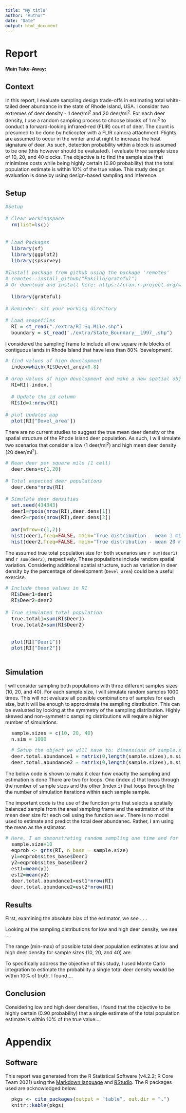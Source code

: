 ```yaml
---
title: "My title"
author: "Author"
date: "Date"
output: html_document
---
```


<style type="text/css">

body, td {
   font-size: 16px;
}
code.r{
  font-size: 16px;
}
pre {
  font-size: 16px
}
</style>


# **Report**

**Main Take-Away:** 

## Context

In this report, I evaluate sampling design trade-offs in estimating total white-tailed deer abundance in the state of Rhode Island, USA. I consider two extremes of deer density - 1 deer/mi$^2$ and 20 deer/mi$^2$. For each deer density, I use a random sampling process to choose blocks of 1 mi$^2$ to conduct a forward-looking infrared-red (FLIR) count of deer. The count is presumed to be done by helicopter with a FLIR camera attachment. Flights are assumed to occur in the winter and at night to increase the heat signature of deer. As such, detection probability within a block is assumed to be one (this however should be evaluated). I evaluate three sample sizes of 10, 20, and 40 blocks. The objective is to find the sample size that minimizes costs while being highly certain (0.90 probability) that the total population estimate is within 10% of the true value. This study design evaluation is done by using design-based sampling and inference. 

## Setup

```r
#Setup 

# Clear workingspace
  rm(list=ls())


# Load Packages
  library(sf)
  library(ggplot2)
  library(spsurvey)

#Install package from github using the package 'remotes'
# remotes::install_github("Pakillo/grateful")
# Or download and install here: https://cran.r-project.org/web/packages/grateful/index.html

  library(grateful)

# Reminder: set your working directory

# Load shapefiles  
  RI = st_read("./extra/RI.Sq.Mile.shp")
  boundary = st_read("./extra/State_Boundary__1997_.shp")

```

I considered the sampling frame to include all one square mile blocks of contiguous lands in Rhode Island that have less than 80% 'development'.

```r
# find values of high development  
  index=which(RI$Devel_area>0.8)

# drop values of high development and make a new spatial object
  RI=RI[-index,]

  # Update the id column
  RI$Id=1:nrow(RI)

# plot updated map
  plot(RI["Devel_area"])

```

There are no current studies to suggest the true mean deer density or the spatial structure of the Rhode Island deer population. As such, I will simulate two scenarios that consider a low (1 deer/mi$^2$) and high mean deer density (20 deer/mi$^2$).

```r
# Mean deer per square mile (1 cell)
  deer.dens=c(1,20)

# Total expected deer populations
  deer.dens*nrow(RI)

# Simulate deer densities
  set.seed(434343)
  deer1=rpois(nrow(RI),deer.dens[1])
  deer2=rpois(nrow(RI),deer.dens[2])
  
  par(mfrow=c(1,2))
  hist(deer1,freq=FALSE, main="True distribution - mean 1 mi^2")
  hist(deer2,freq=FALSE, main="True distribution - mean 20 mi^2")
```

The assumed true total population size for both scenarios are `r sum(deer1)` and `r sum(deer2)`, respectively. These populations include random spatial variation. Considering additional spatial structure, such as variation in deer density by the percentage of development (`Devel_area`) could be a useful exercise. 


```r

# Include these values in RI  
  RI$Deer1=deer1
  RI$Deer2=deer2
  
# True simulated total population
  true.total1=sum(RI$Deer1)  
  true.total2=sum(RI$Deer2)  
  
```



```r
  plot(RI["Deer1"])
  plot(RI["Deer2"])
  
```

  
## Simulation

I will consider sampling both populations with three different samples sizes (10, 20, and 40). For each sample size, I will simulate random samples 1000 times. This will not evaluate all possible combinations of samples for each size, but it will be enough to approximate the sampling distribution. This can be evaluated by looking at the symmetry of the sampling distribution. Highly skewed and non-symmetric sampling distributions will require a higher number of simulations. 


```r
  sample.sizes = c(10, 20, 40)
  n.sim = 1000
```  

```r
  # Setup the object we will save to: dimensions of sample.sizes by n.sim
  deer.total.abundance1 = matrix(0,length(sample.sizes),n.sim)
  deer.total.abundance2 = matrix(0,length(sample.sizes),n.sim)
```

The below code is shown to make it clear how exactly the sampling and estimation is done There are two for loops. One (index `z`) that loops through the number of sample sizes and the other (index `i`) that loops through the the number of simulation iterations within each sample sample. 

The important code is the use of the function `grts` that selects a spatially balanced sample from the areal sampling frame and the estimation of the mean deer size for each cell using the function `mean`.  There is no model used to estimate and predict the total deer abundanec. Rather, I am using the mean as the estimator. 

```r

# Here, I am demonstrating random sampling one time and for one sample size and then using that random sample to estimate the total deer population for low and high scenarios.
  sample.size=10
  eqprob <- grts(RI, n_base = sample.size)
  y1=eqprob$sites_base$Deer1
  y2=eqprob$sites_base$Deer2
  est1=mean(y1)
  est2=mean(y2)
  deer.total.abundance1=est1*nrow(RI)
  deer.total.abundance2=est2*nrow(RI)

```

## Results

First, examining the absolute bias of the estimator, we see . . .


Looking at the sampling distributions for low and high deer density, we see ....


The range (min-max) of possible total deer population estimates at low and high deer density for sample sizes (10, 20, and 40) are: 


To specifically address the objective of this study, I used Monte Carlo integration to estimate the probability a single total deer density would be within 10% of truth. I found....


## Conclusion

Considering low and high deer densities, I found that the objective to be highly certain (0.90 probability) that a single estimate of the total population estimate is within 10% of the true value....

# **Appendix**


## Software

This report was generated from the R Statistical Software (v4.2.2; R Core Team 2021) using the [Markdown language](https://www.markdownguide.org/) and [RStudio](https://posit.co/products/open-source/rstudio/). The R packages used are acknowledged below. 

```r
  pkgs <- cite_packages(output = "table", out.dir = ".")
  knitr::kable(pkgs)
```

